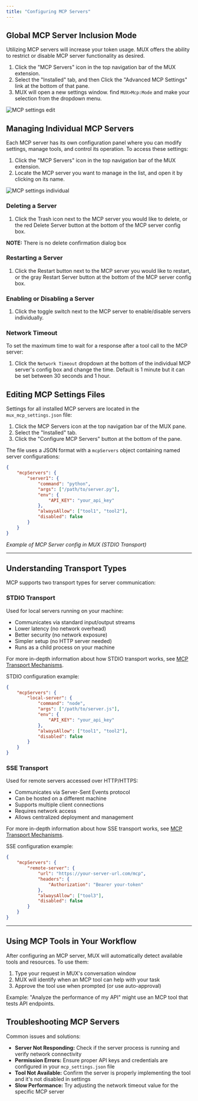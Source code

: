 ```yaml
---
title: "Configuring MCP Servers"
---
```


## Global MCP Server Inclusion Mode

Utilizing MCP servers will increase your token usage. MUX offers the ability to restrict or disable MCP server functionality as desired.

1. Click the "MCP Servers" icon in the top navigation bar of the MUX extension.
2. Select the "Installed" tab, and then Click the "Advanced MCP Settings" link at the bottom of that pane.
3. MUX will open a new settings window. find `MUX>Mcp:Mode` and make your selection from the dropdown menu.

<Frame>
	<img src="https://storage.googleapis.com/mux_public_images/docs/assets/MCP-settings-edit%20(1).png" alt="MCP settings edit" />
</Frame>

## Managing Individual MCP Servers

Each MCP server has its own configuration panel where you can modify settings, manage tools, and control its operation. To access these settings:

1. Click the "MCP Servers" icon in the top navigation bar of the MUX extension.
2. Locate the MCP server you want to manage in the list, and open it by clicking on its name.

<Frame>
	<img
		src="https://storage.googleapis.com/mux_public_images/docs/assets/MCP-settings-individual.png"
		alt="MCP settings individual"
	/>
</Frame>

### Deleting a Server

1. Click the Trash icon next to the MCP server you would like to delete, or the red Delete Server button at the bottom of the MCP server config box.

**NOTE:** There is no delete confirmation dialog box

### Restarting a Server

1. Click the Restart button next to the MCP server you would like to restart, or the gray Restart Server button at the bottom of the MCP server config box.

### Enabling or Disabling a Server

1. Click the toggle switch next to the MCP server to enable/disable servers individually.

### Network Timeout

To set the maximum time to wait for a response after a tool call to the MCP server:

1. Click the `Network Timeout` dropdown at the bottom of the individual MCP server's config box and change the time. Default is 1 minute but it can be set between 30 seconds and 1 hour.

## Editing MCP Settings Files

Settings for all installed MCP servers are located in the `mux_mcp_settings.json` file:

1. Click the MCP Servers icon at the top navigation bar of the MUX pane.
2. Select the "Installed" tab.
3. Click the "Configure MCP Servers" button at the bottom of the pane.

The file uses a JSON format with a `mcpServers` object containing named server configurations:

```json
{
	"mcpServers": {
		"server1": {
			"command": "python",
			"args": ["/path/to/server.py"],
			"env": {
				"API_KEY": "your_api_key"
			},
			"alwaysAllow": ["tool1", "tool2"],
			"disabled": false
		}
	}
}
```

_Example of MCP Server config in MUX (STDIO Transport)_

---

## Understanding Transport Types

MCP supports two transport types for server communication:

### STDIO Transport

Used for local servers running on your machine:

-   Communicates via standard input/output streams
-   Lower latency (no network overhead)
-   Better security (no network exposure)
-   Simpler setup (no HTTP server needed)
-   Runs as a child process on your machine

For more in-depth information about how STDIO transport works, see [MCP Transport Mechanisms](/mcp/mcp-transport-mechanisms).

STDIO configuration example:

```json
{
	"mcpServers": {
		"local-server": {
			"command": "node",
			"args": ["/path/to/server.js"],
			"env": {
				"API_KEY": "your_api_key"
			},
			"alwaysAllow": ["tool1", "tool2"],
			"disabled": false
		}
	}
}
```

### SSE Transport

Used for remote servers accessed over HTTP/HTTPS:

-   Communicates via Server-Sent Events protocol
-   Can be hosted on a different machine
-   Supports multiple client connections
-   Requires network access
-   Allows centralized deployment and management

For more in-depth information about how SSE transport works, see [MCP Transport Mechanisms](/mcp/mcp-transport-mechanisms).

SSE configuration example:

```json
{
	"mcpServers": {
		"remote-server": {
			"url": "https://your-server-url.com/mcp",
			"headers": {
				"Authorization": "Bearer your-token"
			},
			"alwaysAllow": ["tool3"],
			"disabled": false
		}
	}
}
```

---

## Using MCP Tools in Your Workflow

After configuring an MCP server, MUX will automatically detect available tools and resources. To use them:

1. Type your request in MUX's conversation window
2. MUX will identify when an MCP tool can help with your task
3. Approve the tool use when prompted (or use auto-approval)

Example: "Analyze the performance of my API" might use an MCP tool that tests API endpoints.

## Troubleshooting MCP Servers

Common issues and solutions:

-   **Server Not Responding:** Check if the server process is running and verify network connectivity
-   **Permission Errors:** Ensure proper API keys and credentials are configured in your `mcp_settings.json` file
-   **Tool Not Available:** Confirm the server is properly implementing the tool and it's not disabled in settings
-   **Slow Performance:** Try adjusting the network timeout value for the specific MCP server
